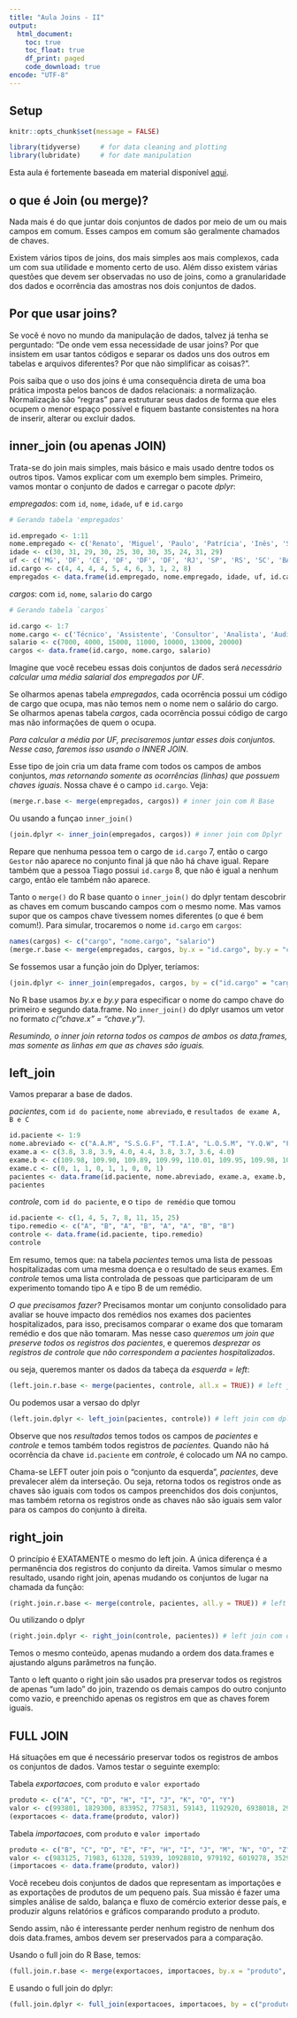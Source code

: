 ```yaml
---
title: "Aula Joins - II"
output: 
  html_document:
    toc: true
    toc_float: true
    df_print: paged
    code_download: true
encode: "UTF-8"
---
```


## Setup

```r
knitr::opts_chunk$set(message = FALSE)
```

```r
library(tidyverse)     # for data cleaning and plotting
library(lubridate)     # for date manipulation
```

Esta aula é fortemente baseada em material disponível  [aqui](https://www.fulljoin.com.br/posts/2016-05-12-tudo-sobre-joins/).

## o que é Join (ou merge)?

Nada mais é do que juntar dois conjuntos de dados por meio de um ou mais campos em comum. Esses campos em comum são geralmente chamados de chaves.

Existem vários tipos de joins, dos mais simples aos mais complexos, cada um com sua utilidade e momento certo de uso. Além disso existem várias questões que devem ser observadas no uso de joins, como a granularidade dos dados e ocorrência das amostras nos dois conjuntos de dados.


## Por que usar joins?

Se você é novo no mundo da manipulação de dados, talvez já tenha se perguntado: “De onde vem essa necessidade de usar joins? Por que insistem em usar tantos códigos e separar os dados uns dos outros em tabelas e arquivos diferentes? Por que não simplificar as coisas?”.

Pois saiba que o uso dos joins é uma consequência direta de uma boa prática imposta pelos bancos de dados relacionais: a normalização. Normalização são “regras” para estruturar seus dados de forma que eles ocupem o menor espaço possível e fiquem bastante consistentes na hora de inserir, alterar ou excluir dados.


## inner_join (ou apenas JOIN)

Trata-se do join mais simples, mais básico e mais usado dentre todos os outros tipos. Vamos explicar com um exemplo bem simples. Primeiro, vamos montar o conjunto de dados e carregar o pacote *dplyr*:

*empregados*: com `id`, `nome`, `idade`, `uf` e `id.cargo`

```r
# Gerando tabela 'empregados'

id.empregado <- 1:11
nome.empregado <- c('Renato', 'Miguel', 'Paulo', 'Patrícia', 'Inês', 'Saulo', 'Diego', 'Maria', 'Jose', 'Julia', 'Tiago')
idade <- c(30, 31, 29, 30, 25, 30, 30, 35, 24, 31, 29)
uf <- c('MG', 'DF', 'CE', 'DF', 'DF', 'DF', 'RJ', 'SP', 'RS', 'SC', 'BA')
id.cargo <- c(4, 4, 4, 4, 5, 4, 6, 3, 1, 2, 8)
empregados <- data.frame(id.empregado, nome.empregado, idade, uf, id.cargo)
```

*cargos*: com `id`, `nome`, `salario` do cargo

```r
# Gerando tabela `cargos`

id.cargo <- 1:7
nome.cargo <- c('Técnico', 'Assistente', 'Consultor', 'Analista', 'Auditor', 'Gerente', 'Gestor')
salario <- c(7000, 4000, 15000, 11000, 10000, 13000, 20000)
cargos <- data.frame(id.cargo, nome.cargo, salario)
```


Imagine que você recebeu essas dois conjuntos de dados será *necessário calcular uma média salarial dos empregados por UF*.

Se olharmos apenas tabela *empregados*, cada ocorrência possui um código de cargo que ocupa, mas não temos nem o nome nem o salário do cargo. Se olharmos apenas tabela *cargos*, cada ocorrência possui código de cargo mas não informações de quem o ocupa.

_Para calcular a média por UF, precisaremos juntar esses dois conjuntos. Nesse caso, faremos isso usando o INNER JOIN_.

Esse tipo de join cria um data frame com todos os campos de ambos conjuntos, *mas retornando somente as ocorrências (linhas) que possuem chaves iguais*. Nossa chave é o campo `id.cargo`. Veja:

```r
(merge.r.base <- merge(empregados, cargos)) # inner join com R Base
```

Ou usando a funçao `inner_join()`

```r
(join.dplyr <- inner_join(empregados, cargos)) # inner join com Dplyr
```

Repare que nenhuma pessoa tem o cargo de `id.cargo` 7, então o cargo `Gestor` não aparece no conjunto final já que não há chave igual. Repare também que a pessoa Tiago possui `id.cargo` 8, que não é igual a nenhum cargo, então ele também não aparece.

Tanto o `merge()` do R base quanto o `inner_join()` do dplyr tentam descobrir as chaves em comum buscando campos com o mesmo nome. Mas vamos supor que os campos chave tivessem nomes diferentes (o que é bem comum!). Para simular, trocaremos o nome `id.cargo` em `cargos`:

```r
names(cargos) <- c("cargo", "nome.cargo", "salario") 
(merge.r.base <- merge(empregados, cargos, by.x = "id.cargo", by.y = "cargo")) # inner join com R Base, com nomes de chaves diferentes
```

Se fossemos usar a função join do Dplyer, teríamos:

```r
(join.dplyr <- inner_join(empregados, cargos, by = c("id.cargo" = "cargo"))) # inner join com Dplyr com nomes de chaves diferentes
```

No R base usamos *by.x* e *by.y* para especificar o nome do campo chave do primeiro e segundo data.frame. No `inner_join()` do dplyr usamos um vetor no formato *c("chave.x" = "chave.y")*.

*Resumindo, o inner join retorna todos os campos de ambos os data.frames, mas somente as linhas em que as chaves são iguais.*

## left_join


Vamos preparar a base de dados.

*pacientes*, com `id do paciente`, `nome abreviado`, e `resultados de exame A, B e C`

```r
id.paciente <- 1:9
nome.abreviado <- c("A.A.M", "S.S.G.F", "T.I.A", "L.O.S.M", "Y.Q.W", "F.A", "T.B.N", "J.J.L", "M.S.S")
exame.a <- c(3.8, 3.8, 3.9, 4.0, 4.4, 3.8, 3.7, 3.6, 4.0)
exame.b <- c(109.98, 109.90, 109.89, 109.99, 110.01, 109.95, 109.98, 109.93, 110.00)
exame.c <- c(0, 1, 1, 0, 1, 1, 0, 0, 1)
pacientes <- data.frame(id.paciente, nome.abreviado, exame.a, exame.b, exame.c)
pacientes
```

*controle*, com `id do paciente`, e o `tipo de remédio` que tomou

```r
id.paciente <- c(1, 4, 5, 7, 8, 11, 15, 25)
tipo.remedio <- c("A", "B", "A", "B", "A", "A", "B", "B")
controle <- data.frame(id.paciente, tipo.remedio)
controle
```

Em resumo, temos que: na tabela *pacientes* temos uma lista de pessoas hospitalizadas com uma mesma doença e o resultado de seus exames. Em *controle*  temos uma lista controlada de pessoas que participaram de um experimento tomando tipo A e tipo B de um remédio.

*O que precisamos fazer?* Precisamos montar um conjunto consolidado para avaliar se houve impacto dos remédios nos exames dos pacientes hospitalizados, para isso, precisamos comparar o exame dos que tomaram remédio e dos que não tomaram. Mas nesse caso *queremos um join que preserve todos os registros dos pacientes*, e queremos *desprezar os registros de controle que não correspondem a pacientes hospitalizados*.

ou seja, queremos manter os dados da tabeça da *esquerda = left*:

```r
(left.join.r.base <- merge(pacientes, controle, all.x = TRUE)) # left join com R base
```

Ou podemos usar a versao do dplyr

```r
(left.join.dplyr <- left_join(pacientes, controle)) # left join com dplyr
```


Observe que nos *resultados* temos todos os campos de *pacientes* e *controle* e temos também todos registros de *pacientes.* Quando não há ocorrência da chave `id.paciente` em *controle*, é colocado um *NA* no campo.

Chama-se LEFT outer join pois o “conjunto da esquerda”, *pacientes*, deve prevalecer além da interseção. Ou seja, retorna todos os registros onde as chaves são iguais com todos os campos preenchidos dos dois conjuntos, mas também retorna os registros onde as chaves não são iguais sem valor para os campos do conjunto à direita.

## right_join

O princípio é EXATAMENTE o mesmo do left join. A única diferença é a permanência dos registros do conjunto da direita. Vamos simular o mesmo resultado, usando right join, apenas mudando os conjuntos de lugar na chamada da função:

```r
(right.join.r.base <- merge(controle, pacientes, all.y = TRUE)) # left join com R base
```

Ou utilizando o dplyr

```r
(right.join.dplyr <- right_join(controle, pacientes)) # left join com dplyr
```

Temos o mesmo conteúdo, apenas mudando a ordem dos data.frames e ajustando alguns parâmetros na função.

Tanto o left quanto o right join são usados pra preservar todos os registros de apenas “um lado” do join, trazendo os demais campos do outro conjunto como vazio, e preenchido apenas os registros em que as chaves forem iguais.

## FULL JOIN

Há situações em que é necessário preservar todos os registros de ambos os conjuntos de dados. Vamos testar o seguinte exemplo:

Tabela *exportacoes*, com `produto` e `valor exportado`

```r
produto <- c("A", "C", "D", "H", "I", "J", "K", "O", "Y")
valor <- c(993801, 1829300, 833952, 775831, 59143, 1192920, 6938018, 2927318, 393178)
(exportacoes <- data.frame(produto, valor))
```

Tabela *importacoes*, com `produto` e `valor importado`

```r
produto <- c("B", "C", "D", "E", "F", "H", "I", "J", "M", "N", "O", "Z")
valor <- c(983125, 71983, 61328, 51939, 10928810, 979192, 6019278, 352918, 178263, 64129229, 447009, 1620129)
(importacoes <- data.frame(produto, valor))
```

Você recebeu dois conjuntos de dados que representam as importações e as exportações de produtos de um pequeno país. Sua missão é fazer uma simples análise de saldo, balança e fluxo de comércio exterior desse país, e produzir alguns relatórios e gráficos comparando produto a produto.

Sendo assim, não é interessante perder nenhum registro de nenhum dos dois data.frames, ambos devem ser preservados para a comparação.

Usando o full join do R Base, temos:

```r
(full.join.r.base <- merge(exportacoes, importacoes, by.x = "produto", by.y = "produto", all.x = TRUE, all.y = TRUE)) # left join com R base
```

E usando o full join do dplyr:
```r
(full.join.dplyr <- full_join(exportacoes, importacoes, by = c("produto" = "produto"))) # left join com dplyr
```

